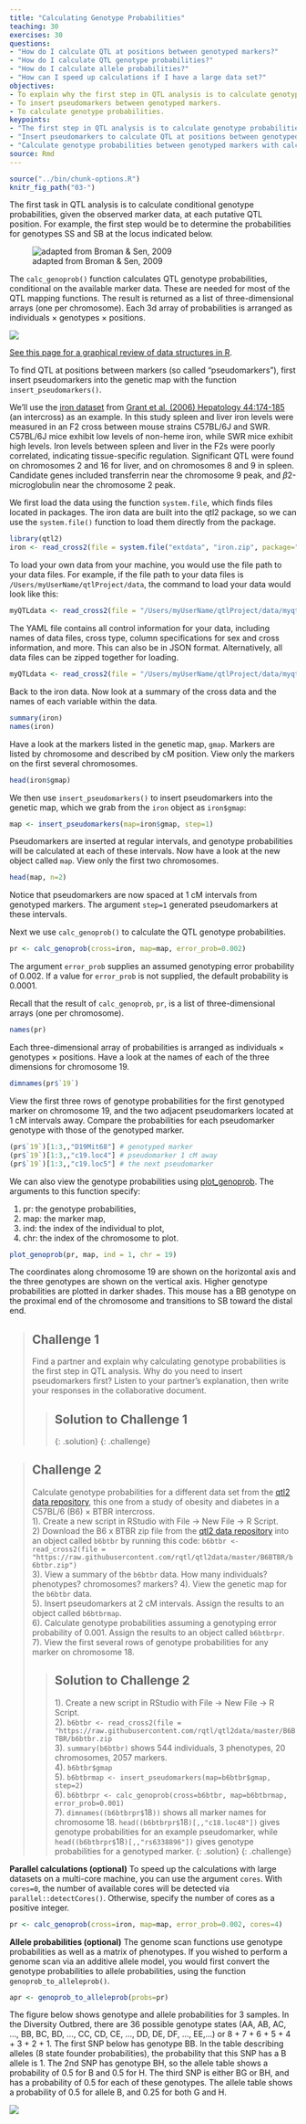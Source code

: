 ```yaml
---
title: "Calculating Genotype Probabilities"
teaching: 30
exercises: 30
questions:
- "How do I calculate QTL at positions between genotyped markers?"
- "How do I calculate QTL genotype probabilities?"
- "How do I calculate allele probabilities?"
- "How can I speed up calculations if I have a large data set?"
objectives:
- To explain why the first step in QTL analysis is to calculate genotype probabilities.
- To insert pseudomarkers between genotyped markers.
- To calculate genotype probabilities.
keypoints:
- "The first step in QTL analysis is to calculate genotype probabilities."
- "Insert pseudomarkers to calculate QTL at positions between genotyped markers."
- "Calculate genotype probabilities between genotyped markers with calc_genoprob()."
source: Rmd
---
```


```r
source("../bin/chunk-options.R")
knitr_fig_path("03-")
```

The first task in QTL analysis is to calculate conditional genotype probabilities, given the observed marker data, at each putative QTL position. For example, the first step would be to determine the probabilities for genotypes SS and SB at the locus indicated below.

![adapted from Broman & Sen, 2009](../fig/unknown_genotype.png)

The `calc_genoprob()` function calculates QTL genotype probabilities, conditional on the available marker data. These are needed for most of the QTL mapping functions. The result is returned as a list of three-dimensional arrays (one per chromosome). Each 3d array of probabilities is arranged as individuals &times; genotypes &times; positions.

![](../fig/threeD_array.png)

[See this page for a graphical review of data structures in R](http://venus.ifca.unican.es/Rintro/_images/dataStructuresNew.png).  

To find QTL at positions between markers (so called "pseudomarkers"), first  insert pseudomarkers into the genetic map with the function `insert_pseudomarkers()`.

We'll use the
[iron dataset](https://github.com/kbroman/qtl2/tree/gh-pages/assets/sampledata/iron)
from [Grant et al. (2006) Hepatology 44:174-185](https://www.ncbi.nlm.nih.gov/pubmed/16799992)
(an intercross) as an example. In this study spleen and liver iron levels were measured in an F2 cross between mouse strains C57BL/6J and SWR. C57BL/6J mice exhibit low levels of non-heme iron, while SWR mice exhibit high levels. Iron levels between spleen and liver in the F2s were poorly correlated, indicating tissue-specific regulation. Significant QTL were found on chromosomes 2 and 16 for liver, and on chromosomes 8 and 9 in spleen. Candidate genes included transferrin near the chromosome 9 peak, and <i>&beta;</i>2-microglobulin near the chromosome 2 peak.

We first load the data using the function `system.file`, which finds files located in packages. The iron data are built into the qtl2 package, so we can use the `system.file()` function to load them directly from the package.

```r
library(qtl2)
iron <- read_cross2(file = system.file("extdata", "iron.zip", package="qtl2") )
```

To load your own data from your machine, you would use the file path to your data files. For example, if the file path to your data files is `/Users/myUserName/qtlProject/data`, the command to load your data would look like this:

```r
myQTLdata <- read_cross2(file = "/Users/myUserName/qtlProject/data/myqtldata.yaml" )
```

The YAML file contains all control information for your data, including names of data files, cross type, column specifications for sex and cross information, and more. This can also be in JSON format. Alternatively, all data files can be zipped together for loading.

```r
myQTLdata <- read_cross2(file = "/Users/myUserName/qtlProject/data/myqtldata.zip" )
```

Back to the iron data. Now look at a summary of the cross data and the names of each variable within the data.

```r
summary(iron)
names(iron)
```

Have a look at the markers listed in the genetic map, `gmap`. Markers are listed by chromosome and described by cM position. View only the markers on the first several chromosomes.

```r
head(iron$gmap)
```

We then use `insert_pseudomarkers()` to insert pseudomarkers into the
genetic map, which we grab from the `iron` object as `iron$gmap`:

```r
map <- insert_pseudomarkers(map=iron$gmap, step=1)
```

Pseudomarkers are inserted at regular intervals, and genotype probabilities will be calculated at each of these intervals. Now have a look at the new object called `map`. View only the first two chromosomes.

```r
head(map, n=2)
```

Notice that pseudomarkers are now spaced at 1 cM intervals from genotyped markers. The argument `step=1` generated pseudomarkers at these intervals. 

Next we use `calc_genoprob()` to calculate the QTL genotype probabilities.

```r
pr <- calc_genoprob(cross=iron, map=map, error_prob=0.002)
```

The argument `error_prob` supplies an assumed genotyping error probability of 0.002. If a value for `error_prob` is not supplied, the default probability is 0.0001. 

Recall that the result of `calc_genoprob`, `pr`, is a list of three-dimensional arrays (one per chromosome). 

```r
names(pr)
```

Each three-dimensional array of probabilities is arranged as individuals &times; genotypes &times; positions. Have a look at the names of each of the three dimensions for chromosome 19.

```r
dimnames(pr$`19`)
```

View the first three rows of genotype probabilities for the first genotyped marker on chromosome 19, and the two adjacent pseudomarkers located at 1 cM intervals away. Compare the probabilities for each pseudomarker genotype with those of the genotyped marker.

```r
(pr$`19`)[1:3,,"D19Mit68"] # genotyped marker
(pr$`19`)[1:3,,"c19.loc4"] # pseudomarker 1 cM away
(pr$`19`)[1:3,,"c19.loc5"] # the next pseudomarker
```

We can also view the genotype probabilities using [plot_genoprob](https://github.com/rqtl/qtl2/blob/master/R/plot_genoprob.R). The arguments to this function specify:

1. pr: the genotype probabilities,
1. map: the marker map,
1. ind: the index of the individual to plot,
1. chr: the index of the chromosome to plot.

```r
plot_genoprob(pr, map, ind = 1, chr = 19)
```

The coordinates along chromosome 19 are shown on the horizontal axis and the three genotypes are shown on the vertical axis. Higher genotype probabilities are plotted in darker shades. This mouse has a BB genotype on the proximal end of the chromosome and transitions to SB toward the distal end.

> ## Challenge 1
> Find a partner and explain why calculating genotype probabilities is the first step in QTL analysis. Why do you need to insert pseudomarkers first? Listen to your partner's explanation, then write your responses in the collaborative document.
>
> > ## Solution to Challenge 1
> >
> {: .solution}
{: .challenge}

> ## Challenge 2
> Calculate genotype probabilities for a different data set from the [qtl2 data repository](https://github.com/rqtl/qtl2data), this one from a study of obesity and diabetes in a C57BL/6 (B6) × BTBR intercross.   
> 1). Create a new script in RStudio with File -> New File -> R Script.  
> 2)  Download the B6 x BTBR zip file from the [qtl2 data repository](https://github.com/rqtl/qtl2data) into an object called `b6btbr` by running this code:
`b6btbr <- read_cross2(file = "https://raw.githubusercontent.com/rqtl/qtl2data/master/B6BTBR/b6btbr.zip")`  
> 3). View a summary of the `b6btbr` data. How many individuals? phenotypes? chromosomes? markers? 
> 4). View the genetic map for the `b6btbr` data.  
> 5). Insert pseudomarkers at 2 cM intervals. Assign the results to an object called `b6btbrmap`.    
> 6). Calculate genotype probabilities assuming a genotyping error probability of 0.001. Assign the results to an object called `b6btbrpr`.    
> 7). View the first several rows of genotype probabilities for 
> any marker on chromosome 18.  
>
> > ## Solution to Challenge 2
> >
> > 1). Create a new script in RStudio with File -> New File -> R Script.  
> > 2). `b6btbr <- read_cross2(file = "https://raw.githubusercontent.com/rqtl/qtl2data/master/B6BTBR/b6btbr.zip`  
> > 3). `summary(b6btbr)` shows 544 individuals, 3 phenotypes, 20 chromosomes, 2057 markers.  
> > 4). `b6btbr$gmap`  
> > 5). `b6btbrmap <- insert_pseudomarkers(map=b6btbr$gmap, step=2)`  
> > 6). `b6btbrpr <- calc_genoprob(cross=b6btbr, map=b6btbrmap, error_prob=0.001)`  
> > 7). `dimnames((b6btbrpr$`18`))` shows all marker names for chromosome 18. `head((b6btbrpr$`18`)[,,"c18.loc48"])` gives genotype probabilities for an example pseudomarker, while `head((b6btbrpr$`18`)[,,"rs6338896"])`  gives genotype probabilities for a genotyped marker.
> {: .solution}
{: .challenge}

**Parallel calculations (optional)** To speed up the calculations with large datasets on a multi-core machine, you can use the argument `cores`. With `cores=0`, the number of available cores will be detected via `parallel::detectCores()`. Otherwise, specify the number of cores as a positive integer.

```r
pr <- calc_genoprob(cross=iron, map=map, error_prob=0.002, cores=4)
```

**Allele probabilities (optional)** The genome scan functions use genotype probabilities as well as a matrix of phenotypes. If you wished to perform a genome scan via an additive allele model, you would first convert the genotype probabilities to allele probabilities, using the function `genoprob_to_alleleprob()`.

```r
apr <- genoprob_to_alleleprob(probs=pr)
```

The figure below shows genotype and allele probabilities for 3 samples. In the Diversity Outbred, 
there are 36 possible genotype states 
(AA, AB, AC, ..., BB, BC, BD, ..., CC, CD, CE, ..., DD, DE, DF, ..., EE,...) or 8 + 7 + 6 + 5 + 4 + 3 + 2 + 1.
The first SNP below has genotype BB. In the table describing alleles (8 state founder probabilities), the 
probability that this SNP has a B allele is 1. The 2nd SNP has genotype BH, so the allele table shows a 
probability of 0.5 for B and 0.5 for H. The third SNP is either BG or BH, and has a probability of 0.5
for each of these genotypes. The allele table shows a probability of 0.5 for allele B, and 0.25 for both
G and H.

![](../fig/geno-to-allele-probs.png)
